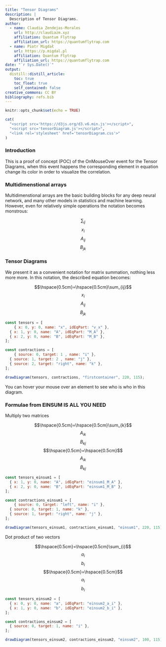 ```yaml
---
title: "Tensor Diagrams"
description: |
  Description of Tensor Diagrams.
author:
  - name: Claudia Zendejas-Morales
    url: http://claudiazm.xyz
    affiliation: Quantum Flytrap
    affiliation_url: https://quantumflytrap.com
  - name: Piotr Migdał 
    url: https://p.migdal.pl
    affiliation: Quantum Flytrap
    affiliation_url: https://quantumflytrap.com
date: "`r Sys.Date()`"
output:
  distill::distill_article:
    toc: true
    toc_float: true
    self_contained: false
creative_commons: CC BY
bibliography: refs.bib
---
```


```r
knitr::opts_chunk$set(echo = TRUE)
```

```r
cat(
  "<script src='https://d3js.org/d3.v6.min.js'></script>",
  "<script src='tensorDiagram.js'></script>",
  "<link rel='stylesheet' href='tensorDiagram.css'>"
)
```

### Introduction

This is a proof of concept (POC) of the OnMouseOver event for the Tensor Diagrams, when this event happens the corresponding element in equation change its color in order to visualize the correlation.


### Multidimenstional arrays

Multidimenstional arrays are the basic building blocks for any deep neural network, and many other models in statistics and machine learning. However, even for relatively simple operations the notation becomes monstrous:

<div id="text" class="equation">
<div class="eq-elem">$$\sum_{ij}$$</div>
<div class="eq-elem">$$x_i$$</div>
<div class="eq-elem">$$A_{ij}$$</div>
<div class="eq-elem">$$B_{jk}$$</div>
</div>

### Tensor Diagrams

We present it as a convenient notation for matrix summation, nothing less more more. In this notation, the described equation becomes:

<div id="text" class="equation">
<div id="firstcontainer" class="eq-diagram">
<!--<svg width="220" height="115"></svg>-->
</div>
<div class="eq-elem">$$\hspace{0.5cm}=\hspace{0.5cm}\sum_{ij}$$</div>
<div id="v_x" class="eq-elem">$$x_i$$</div>
<div id="M_A" class="eq-elem">$$A_{ij}$$</div>
<div id="M_B" class="eq-elem">$$B_{jk}$$</div>
</div>

```js

const tensors = [
	{ x: 0, y: 0, name: "x", idEqPart: "v_x" },
  { x: 1, y: 0, name: "A", idEqPart: "M_A" },
  { x: 2, y: 0, name: "B", idEqPart: "M_B" },
];

const contractions = [
	{ source: 0, target: 1 , name: "i" },
  { source: 1, target: 2 , name: "j" },
  { source: 2, target: "right", name: "k" },
];

drawDiagram(tensors, contractions, "firstcontainer", 220, 115);

```

You can hover your mouse over an element to see who is who in this diagram.


### Formulae from EINSUM IS ALL YOU NEED

Multiply two matrices

<div id="text" class="equation">
<div id="einsum1" class="eq-diagram"></div>
<div id="einsum1_c_j" class="eq-elem">$$\hspace{0.5cm}=\hspace{0.5cm}\sum_{k}$$</div>
<div id="einsum1_M_A" class="eq-elem">$$A_{ik}$$</div>
<div id="einsum1_M_B" class="eq-elem">$$B_{kj}$$</div>
<div id="einsum1_eq" class="eq-elem">$$\hspace{0.5cm}=\hspace{0.5cm}$$</div>
<div id="einsum1_M_A" class="eq-elem">$$A_{ik}$$</div>
<div id="einsum1_M_B" class="eq-elem">$$B_{kj}$$</div>
</div>

```js

const tensors_einsum1 = [
  { x: 1, y: 0, name: "A", idEqPart: "einsum1_M_A" },
  { x: 2, y: 0, name: "B", idEqPart: "einsum1_M_B" },
];

const contractions_einsum1 = [
	{ source: 0, target: "left", name: "i" },
  { source: 0, target: 1, name: "k" },
  { source: 1, target: "right", name: "j" },
];

drawDiagram(tensors_einsum1, contractions_einsum1, "einsum1", 220, 115);

```

Dot product of two vectors

<div id="text" class="equation">
<div id="einsum2" class="eq-diagram"></div>
<div id="einsum2_c_j" class="eq-elem">$$\hspace{0.5cm}=\hspace{0.5cm}\sum_{i}$$</div>
<div id="einsum2_a_i" class="eq-elem">$$a_{i}$$</div>
<div id="einsum2_b_i" class="eq-elem">$$b_{i}$$</div>
<div id="einsum2_eq" class="eq-elem">$$\hspace{0.5cm}=\hspace{0.5cm}$$</div>
<div id="einsum2_a_i" class="eq-elem">$$a_{i}$$</div>
<div id="einsum2_b_i" class="eq-elem">$$b_{i}$$</div>
</div>

```js

const tensors_einsum2 = [
  { x: 0, y: 0, name: "a", idEqPart: "einsum2_a_i" },
  { x: 1, y: 0, name: "b", idEqPart: "einsum2_b_i" },
];

const contractions_einsum2 = [
  { source: 0, target: 1, name: "i" },
];

drawDiagram(tensors_einsum2, contractions_einsum2, "einsum2", 100, 115);

```
